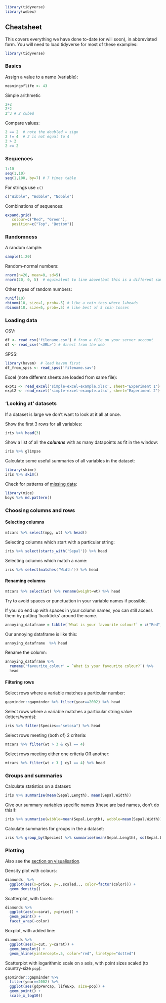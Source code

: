 ```r
library(tidyverse)
library(webex)
```

<!--

## Glossary


### Aesthetics and `aes` in ggplot

Aesthetics means how things look. In ggplot the `aes` command creates a mapping between variables in
a dataset and the visual features (aesthetics) of the plot

 -->

## Cheatsheet {#cheatsheet}

This covers everything we have done to-date (or will soon), in abbreviated form. You will need to
load tidyverse for most of these examples:

```r
library(tidyverse)
```

### Basics

Assign a value to a name (variable):

```r
meaningoflife <- 43
```

Simple arithmetic

```r
2+2
2*2
2^3 # 2 cubed
```

Compare values:

```r
2 == 2  # note the doubled = sign
2 != 4  # 2 is not equal to 4
2 > 2
2 >= 2
```

### Sequences

```r
1:10
seq(1,10)
seq(1,100, by=7) # 7 times table
```

For strings use `c()`

```r
c("Wibble", "Wobble", "Nobble")
```

Combinations of sequences:

```r
expand.grid(
   colour=c("Red", "Green"),
   position=c("Top", "Bottom"))
```

### Randomness

A random sample:

```r
sample(1:20)
```

Random-normal numbers:

```r
rnorm(n=20, mean=0, sd=5)
rnorm(20, 0, 5)  # equivalent to line above(but this is a different sample!)
```

Other types of random numbers:

```r
runif(10)
rbinom(10, size=1, prob=.5) # like a coin toss where 1=heads
rbinom(10, size=5, prob=.5) # like best of 5 coin tosses
```

### Loading data

CSV:

```r
df <- read_csv('filename.csv') # from a file on your server account
df <- read_csv('<URL>') # direct from the web
```

SPSS:

```r
library(haven)  # load haven first
df_from_spss <- read_spss('filename.sav')
```

Excel (note different sheets are loaded from same file):

```r
expt1 <- read_excel('simple-excel-example.xlsx', sheet="Experiment 1")
expt2 <- read_excel('simple-excel-example.xlsx', sheet="Experiment 2")
```

### 'Looking at' datasets

If a dataset is large we don't want to look at it all at once.

Show the first 3 rows for all variables:

```r
iris %>% head(3)
```

Show a list of all the **_columns_** with as many datapoints as fit in the window:

```r
iris %>% glimpse
```

Calculate some useful summaries of all variables in the dataset:

```r
library(skimr)
iris %>% skim()
```

Check for patterns of [missing data](#missing-data):

```r
library(mice)
boys %>% md.pattern()
```

### Choosing columns and rows {#dplyr-cheat}

#### Selecting columns

```r
mtcars %>% select(mpg, wt) %>% head()
```

Selecting columns which start with a particular string:

```r
iris %>% select(starts_with('Sepal')) %>% head
```

Selecting columns which match a name:

```r
iris %>% select(matches('Width')) %>% head
```

#### Renaming columns

```r
mtcars %>% select(wt) %>% rename(weight=wt) %>% head
```

:::{.tip}

Try to avoid spaces or punctuation in your variable names if possible.

:::

If you do end up with spaces in your column names, you can still access them by putting 'backticks'
around the name.

```r
annoying_dataframe = tibble(`What is your favourite colour?` = c("Red", "Blue", "Green" ))
```

Our annoying dataframe is like this:

```r
annoying_dataframe  %>% head
```

Rename the column:

```r
annoying_dataframe %>%
  rename('favourite_colour' = `What is your favourite colour?`) %>%
  head
```

#### Filtering rows

Select rows where a variable matches a particular number:

```r
gapminder::gapminder %>% filter(year==2002) %>% head
```

Select rows where a variable matches a particular string value (letters/words):

```r
iris %>% filter(Species=="setosa") %>% head
```

Select rows meeting (both of) 2 criteria:

```r
mtcars %>% filter(wt > 3 & cyl == 4)
```

Select rows meeting either one criteria OR another:

```r
mtcars %>% filter(wt > 3 | cyl == 4) %>% head
```

### Groups and summaries {#cheat-group-summary}

Calculate statistics on a dataset:

```r
iris %>% summarise(mean(Sepal.Length), mean(Sepal.Width))
```

Give our summary variables specific names (these are bad names, don't do this!):

```r
iris %>% summarise(wibble=mean(Sepal.Length), wobble=mean(Sepal.Width))
```

Calculate summaries for groups in the a dataset:

```r
iris %>% group_by(Species) %>% summarise(mean(Sepal.Length), sd(Sepal.Length))
```

### Plotting

Also see the [section on visualisation](#visualisation).

Density plot with colours:

```r
diamonds  %>%
  ggplot(aes(x=price, y=..scaled.., color=factor(color))) +
  geom_density()
```

Scatterplot, with facets:

```r
diamonds %>%
  ggplot(aes(x=carat, y=price)) +
  geom_point() +
  facet_wrap(~color)
```

Boxplot, with added line:

```r
diamonds %>%
  ggplot(aes(x=cut, y=carat)) +
  geom_boxplot() +
  geom_hline(yintercept=.5, color="red", linetype="dotted")
```

Scatterplot with logarithmic scale on x axis, with point sizes scaled (to country-size `pop`):

```r
gapminder::gapminder %>%
  filter(year==2002) %>%
  ggplot(aes(gdpPercap, lifeExp, size=pop)) +
  geom_point() +
  scale_x_log10()
```
